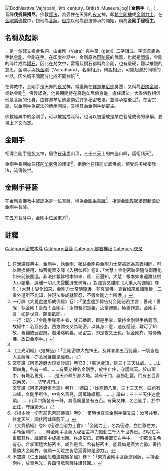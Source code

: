 [[File:Bodhisattva_Vajrapani,_9th_century,_British_Museum.jpg|thumb]]]]
'''金剛手'''（{{lang-sa|वज्रपाणि}}, {{IAST|Vajrapāṇi}}, {{bo|z=ཕྱག་ན་རྡོ་རྗེ།|p=phyag na rdo rje}}），音譯'''伐折羅播尼'''，佛教[[護法神|護法]]，為居住在天界的[[夜叉|夜叉]]神，即[[執金剛神|執金剛神]]或[[金剛力士|金剛力士]]。在[[金剛乘佛教|金剛乘佛教]]中，視他為[[菩薩|菩薩]]。[[密宗|密宗]]以他為密法傳承的開始，稱為'''金剛手秘密主'''。

==名稱及起源==
{{lang-sa|Vajrapāṇi}}，是一個梵文複合名詞，由金剛（Vajra）與手掌（pāṇi）二字組成，字面意義為手執[[金剛|金剛]]、金剛在手。在印度神話中，金剛原為[[因陀羅|因陀羅]]的武器，也就是[[閃電|閃電]]，金剛的碎片成為[[鑽石|鑽石]]，因此在梵文中，雷電及鑽石都稱為金剛，也有堅硬，難以摧毀的意思。金剛手與[[執金剛神|執金剛]]（Vajradhara），名稱相近，傳說相近，可能起源於同樣的神話，因名稱不同而分化成不同神祇<ref>在漢譯經典中，金剛手，執金剛、密跡金剛與金剛力士常被認為意義相同，可以替換使用，如菩提留支譯《入楞伽經》卷8：「大慧！金剛密跡常隨侍衛應化如來前後圍遶，非法佛報佛根本如來．應．正遍知。大慧！根本如來遠離諸根大小諸量，遠離一切凡夫聲聞辟支佛等。」對照實叉難陀《大乘入楞伽經》卷6：「大慧！變化如來，金剛力士常隨衛護，非真實佛。真實如來離諸限量，二乘外道所不能知，住現法樂成就智忍，不假金剛力士所護。」</ref><ref name="一行疏">一行譯《大毘盧遮那成佛經》卷1：「毘盧遮那佛告持金剛祕密主言：善哉！善哉！執金剛！善哉！金剛手！汝問吾如是義。汝當諦聽。極善作意。金剛手言：如是世尊，願樂欲聞。」<br>一行〈疏〉：「金剛手祕密主者，梵云播尼，即是手掌，掌持金剛與手執義同，故經中二名互出也。西方謂夜叉為祕密。以其身口意，速疾隱祕，難可了知故，舊翻或云密跡。若淺略明義，祕密主，即是夜叉王也。執金剛杵，常侍衛佛。故曰金剛手。」</ref>。

在佛教中，金剛手是天界的[[夜叉|夜叉]]神，常護衛在[[釋迦牟尼佛|釋迦牟尼佛]]身邊，又稱為[[密跡金剛|密跡金剛]]，或執金剛<ref name="一行疏" />。佛教認為，他長期隨侍在釋迦牟尼佛身邊，擔任護法。大乘佛教相信他是菩薩的化身，由釋迦牟尼佛處領受許多秘密教法，並傳承給後世<ref>《金光明經》〈鬼神品〉：「金剛密跡大鬼神王，及其眷屬五百徒黨，一切皆是大菩薩等，亦悉擁護聽是經者。」</ref>。在密宗裏，以金剛手為密法的傳承開端，又稱其為金剛手秘密主。

佛教經典中的金剛手，可以被當成泛稱，也可以被當成是某位菩薩或佛的專稱，要視上下文而定。

==金剛手==

相傳金剛手是[[夜叉|夜叉]]神，居住在迷盧山頂，[[三十三天|三十三天]]上的四座山峰，護衛諸天<ref>玄奘譯《阿毘達磨大毘婆沙論》卷133：「蘇迷盧頂，是三十三天住處。……山頂四角，各有一峰。……有藥叉神名金剛手，於中止住，守護諸天。於山頂中，有城名善見，……是天帝釋所都大城。城有千門，嚴飾壯麗，門有五百青衣藥叉，……防守城門。」<br>玄奘譯《阿毘達磨俱舍論》卷11：「頌曰：『妙高頂八萬，三十三天居，四角有四峰，金剛手所住。中宮名善見，周萬踰繕那。……』論曰：三十三天住迷盧頂。……山頂四角各有一峰，其高廣量各有五百。有藥叉神，名金剛手，於中止住，守護諸天。」</ref>。

金剛手長期擔任[[釋迦牟尼佛|釋迦牟尼佛]]的護衛<ref>《根本說一切有部毘奈耶藥事》卷9：「爾時世尊告金剛手藥叉曰：汝可共我，往北天竺，調伏阿缽羅龍王。」</ref>。相傳他在釋迦牟尼佛處，領受許多秘密教法，流傳後世。

==金剛手菩薩==
在金剛乘佛教中被認為是一位菩薩，稱為[[金剛手菩薩|金剛手菩薩]]<ref>《大寶積經》卷8《密跡金剛力士會》：「金剛力士，名為密跡，立世尊右方，手執金剛杵。……時金剛手菩薩大秘密主神力振動三千大千世界已。即以左手舉取其杵。戲擲空中旋繞七匝。杵旋空已。即時接置安右手中。一切眾會生希有心。合掌頂禮大秘密主。咸作是言。希有秘密主。能具如是廣大力勢。善持最勝大金剛杵。普願一切眾生皆悉獲得如是勝力。」</ref>。相傳[[金剛界|金剛界]]密續即起源於金剛手菩薩。

在五方菩薩中，金剛手位居東方<ref>不空譯《仁王護國般若波羅蜜多經》卷下：「東方金剛手菩薩摩訶薩，手持金剛杵，放青色光，與四俱胝菩薩往護其國。」</ref>。

==註釋==
{{reflist|2}}

[[Category:密教本尊|Category:密教本尊]]
[[Category:菩薩|Category:菩薩]]
[[Category:佛教神祇|Category:佛教神祇]]
[[Category:夜叉|Category:夜叉]]